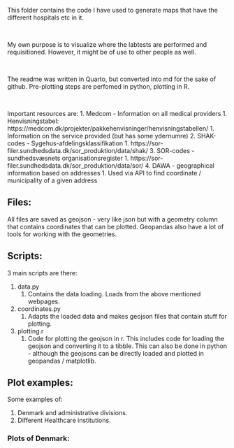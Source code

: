 This folder contains the code I have used to generate maps that have the different hospitals etc in it. 

\

My own purpose is to visualize where the labtests are performed and requisitioned. However, it might be of use to other people as well. 

\

The readme was written in Quarto, but converted into md for the sake of github. Pre-plotting steps are perfomed in python, plotting in R.

\

Important resources are: 
1. Medcom - Information on all medical providers
   1. Henvisningstabel: https://medcom.dk/projekter/pakkehenvisninger/henvisningstabellen/
      1. Information on the service provided (but has some ydernumre)
2. SHAK-codes - Sygehus-afdelingsklassifikation
   1. https://sor-filer.sundhedsdata.dk/sor_produktion/data/shak/
3. SOR-codes - sundhedsvæsnets organisationsregister
   1. https://sor-filer.sundhedsdata.dk/sor_produktion/data/sor/
4. DAWA - geographical information based on addresses 
   1. Used via API to find coordinate / municipality of a given address

## Files:

All files are saved as geojson - very like json but with a geometry column that contains coordinates that can be plotted. Geopandas also have a lot of tools for working with the geometries.

## Scripts: 

3 main scripts are there: 

1. data.py 
   1. Contains the data loading. Loads from the above mentioned webpages. 
2. coordinates.py
   1. Adapts the loaded data and makes geojson files that contain stuff for plotting. 
3. plotting.r
   1. Code for plotting the geojson in r. This includes code for loading the geojson and converting it to a tibble. This can also be done in python - although the geojsons can be directly loaded and plotted in geopandas / matplotlib. 

## Plot examples: 

Some examples of: 

1. Denmark and administrative divisions. 
2. Different Healthcare institutions. 

### Plots of Denmark: 


```r

```